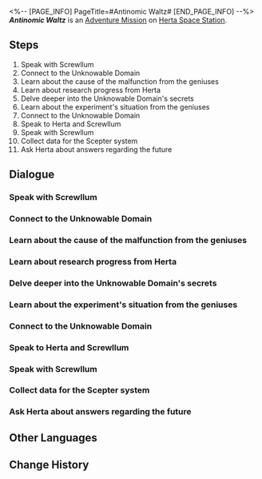 <%-- [PAGE_INFO]
PageTitle=#Antinomic Waltz#
[END_PAGE_INFO] --%>
{{Stub|Dialogue.}}
{{Mission Infobox
|id            = 8026401
|title         = 
|image         = <!--Mission Antinomic Waltz.png-->
|type          = Adventure
|event_name    = 
|chapter       = 
|requirements  = {{cx}}<!--Hidden Exploration Objective ID 8013103--> completed
|summary       = <!--official mission summary from Fate's Atlas-->
|characters    = Trailblazer
|startLocation = [[Herta Space Station]] - [[Herta's Office]]
|world         = Herta Space Station
|area          = Herta's Office
|prev          = 
|next          = 
|rewards       = Credit*5,000
}}
'''''Antinomic Waltz''''' is an [[Adventure Mission]] on [[Herta Space Station]].

==Steps==
# Speak with Screwllum
# Connect to the Unknowable Domain
# Learn about the cause of the malfunction from the geniuses
# Learn about research progress from Herta
# Delve deeper into the Unknowable Domain's secrets
# Learn about the experiment's situation from the geniuses
# Connect to the Unknowable Domain
# Speak to Herta and Screwllum
# Speak with Screwllum
# Collect data for the Scepter system
# Ask Herta about answers regarding the future

<!--
==Gameplay Notes==

--><!--
==Trial Character==

-->
==Dialogue==
{{Stub Dialogue}}

===Speak with Screwllum===
{{Mission Description|type=adventure|location=Herta's Office|This is the first time you've seen so many Hertas. However, before you whip out the popcorn, maybe it would be best to ask Screwllum what happened first.}}
{{Dialogue Start}}
:{{tx}}
{{Dialogue End}}

===Connect to the Unknowable Domain===
{{Mission Description|type=adventure|location=Herta's Office|update|The Unknowable Domain. A malfunction that can shake even geniuses... Hopefully Herta isn't in any danger.}}
{{Dialogue Start}}
:{{tx}}
{{Dialogue End}}

===Learn about the cause of the malfunction from the geniuses===
{{Mission Description|type=adventure|location=Herta's Office|update|The Scholars' Strife, legacy of Rubert II, and what was it... solid waves theory? Hell, you're getting too smart.}}
{{Dialogue Start}}
:{{tx}}
{{Dialogue End}}

===Learn about research progress from Herta===
{{Mission Description|type=adventure|location=Herta's Office|update|You weren't able to find any clues related to the "Unknowable Domain." Could it be that Mythus glanced upon the Simulated Universe? That'd be too absurd.}}
{{Dialogue Start}}
:{{tx}}
{{Dialogue End}}

===Delve deeper into the Unknowable Domain's secrets===
{{Mission Description|type=adventure|location=Herta's Office|update|Genius and scholars... Everything seems vaguely connected to each other. Is the truth you see the essence, or dancing shadows behind a torch?}}
{{Dialogue Start}}
:{{tx}}
{{Dialogue End}}

===Learn about the experiment's situation from the geniuses===
{{Mission Description|type=adventure|location=Herta's Office|update|How do you solve a puzzle that lacks a question?}}
{{Dialogue Start}}
:{{tx}}
{{Dialogue End}}

===Connect to the Unknowable Domain===
{{Mission Description|type=adventure|location=Herta's Office|update|Emerging from the shell. Those who crown themselves will become the lords of a boundless universe on earth.}}
{{Dialogue Start}}
:{{tx}}
{{Dialogue End}}

===Speak to Herta and Screwllum===
{{Mission Description|type=adventure|location=Herta's Office|update|As the dust settles, it seems that everyone has failed, yet everyone also seemingly succeeded.}}
{{Dialogue Start}}
:{{tx}}
{{Dialogue End}}

===Speak with Screwllum===
{{Mission Description|type=adventure|location=Herta's Office|update|Rubert II... Wonder how Screwllum regards this fellow Intellitron genius.}}
{{Dialogue Start}}
:{{tx}}
{{Dialogue End}}

===Collect data for the Scepter system===
{{Mission Description|type=adventure|location=Herta's Office|update|Oh my, what can be cooler than bringing back Rubert II?}}
{{Dialogue Start}}
:{{tx}}
{{Dialogue End}}

===Ask Herta about answers regarding the future===
{{Mission Description|type=adventure|location=Herta's Office|update|Question: Is the future destined or chaotic?}}
{{Dialogue Start}}
:{{tx}}
{{Dialogue End}}

==Other Languages==
{{Other Languages
|en   = Antinomic Waltz
|zhs  = 二律背反的圆舞曲
|zht  = 二律背反的圓舞曲
|ja   = 二律背反のワルツ
|ko   = 이율배반의 원무곡
|es   = Vals antinómico
|fr   = Valse antinomique
|ru   = Антиномичный вальс
|th   = วอลซ์แห่งปฏิปักษ์
|vi   = Điệu Waltz Mâu Thuẫn
|de   = Widersprüchlicher Walzer
|id   = Tarian Antinomi
|pt   = Valsa Antinômica
}}

==Change History==
{{Change History|2.6}}
